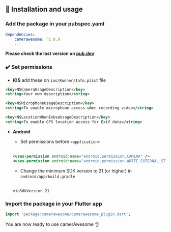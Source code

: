 ## 📖 Installation and usage

### Add the package in your pubspec.yaml 

```yaml
dependencies:
    camerawesome: ^1.0.0 
    ...
```

**Please check the last version on [pub.dev](https://pub.dev/packages/camerawesome)**

### ✔️ Set permissions
   - **iOS** add these on ```ios/Runner/Info.plist``` file

```xml
<key>NSCameraUsageDescription</key>
<string>Your own description</string>

<key>NSMicrophoneUsageDescription</key>
<string>To enable microphone access when recording video</string>

<key>NSLocationWhenInUseUsageDescription</key>
<string>To enable GPS location access for Exif data</string>
```

  - **Android**
    - Set permissions before ```<application>```
    <br />

    ```xml
    <uses-permission android:name="android.permission.CAMERA" />
    <uses-permission android:name="android.permission.WRITE_EXTERNAL_STORAGE" />
    ```

    - Change the minimum SDK version to 21 (or higher) in ```android/app/build.gradle```
    <br />

    ```
    minSdkVersion 21
    ```


### Import the package in your Flutter app
```dart
import 'package:camerawesome/camerawesome_plugin.dart';
```

You are now ready to use camerAwesome 👌